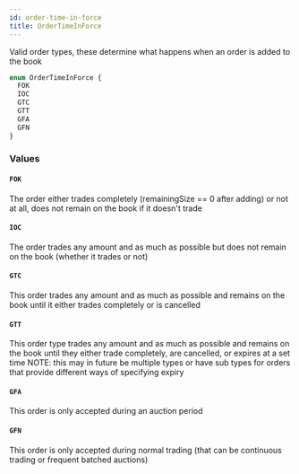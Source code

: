```yaml
---
id: order-time-in-force
title: OrderTimeInForce
---
```


Valid order types, these determine what happens when an order is added to the book

```graphql
enum OrderTimeInForce {
  FOK
  IOC
  GTC
  GTT
  GFA
  GFN
}
```

### Values

#### `FOK`

The order either trades completely (remainingSize == 0 after adding) or not at all, does not remain on the book if it doesn't trade

#### `IOC`

The order trades any amount and as much as possible but does not remain on the book (whether it trades or not)

#### `GTC`

This order trades any amount and as much as possible and remains on the book until it either trades completely or is cancelled

#### `GTT`

This order type trades any amount and as much as possible and remains on the book until they either trade completely, are cancelled, or expires at a set time
NOTE: this may in future be multiple types or have sub types for orders that provide different ways of specifying expiry

#### `GFA`

This order is only accepted during an auction period

#### `GFN`

This order is only accepted during normal trading (that can be continuous trading or frequent batched auctions)
